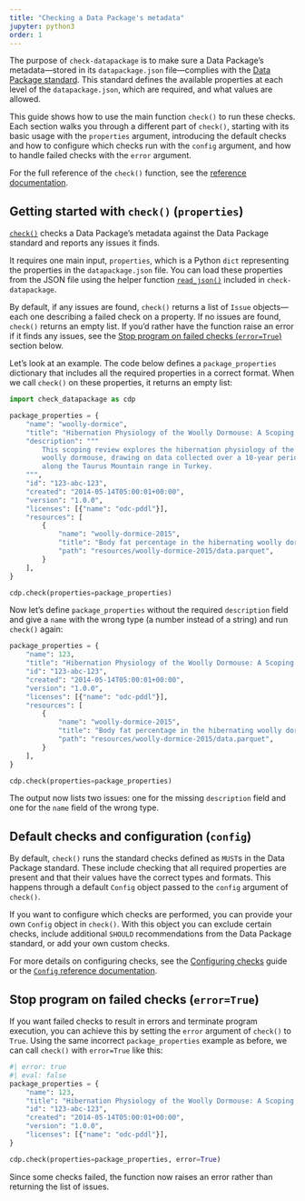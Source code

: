 ```yaml
---
title: "Checking a Data Package's metadata"
jupyter: python3
order: 1
---
```


The purpose of `check-datapackage` is to make sure a Data Package's metadata---stored in its `datapackage.json` file---complies with the
[Data Package standard](https://datapackage.org). This standard defines the available properties at each level of the `datapackage.json`,  which are required, and
what values are allowed.

This guide shows how to use the main function `check()` to run these checks. Each section walks you through a different part of `check()`, starting with its basic usage with the `properties` argument, introducing the default checks and how to configure which checks run with the `config` argument, and how to handle failed checks with the `error` argument.

::: callout-tip
For the full reference of the `check()` function, see the
[reference documentation](/docs/reference/check.qmd).
:::

## Getting started with `check()` (`properties`)

[`check()`](/docs/reference/check.qmd) checks a Data Package's metadata against the
Data Package standard and reports any issues it finds.

It requires one main input, `properties`, which is a Python `dict` representing the properties in the `datapackage.json` file. You can load these properties from the JSON file using the helper function [`read_json()`](/docs/reference/read_json.qmd) included in `check-datapackage`.

By default, if any issues are found, `check()` returns a list of `Issue` objects---each one describing a failed check on a property. If no issues are found, `check()` returns an empty list. If you'd rather have the function raise an error if it finds any issues, see the [Stop program on failed checks (`error=True`)](#stop-program-on-failed-checks-errortrue) section below.

Let's look at an example. The code below defines a `package_properties` dictionary that includes all the required properties in a correct format. When we call `check()` on these properties, it returns an empty list:

```python
import check_datapackage as cdp

package_properties = {
    "name": "woolly-dormice",
    "title": "Hibernation Physiology of the Woolly Dormouse: A Scoping Review.",
    "description": """
        This scoping review explores the hibernation physiology of the
        woolly dormouse, drawing on data collected over a 10-year period
        along the Taurus Mountain range in Turkey.
    """,
    "id": "123-abc-123",
    "created": "2014-05-14T05:00:01+00:00",
    "version": "1.0.0",
    "licenses": [{"name": "odc-pddl"}],
    "resources": [
        {
            "name": "woolly-dormice-2015",
            "title": "Body fat percentage in the hibernating woolly dormouse",
            "path": "resources/woolly-dormice-2015/data.parquet",
        }
    ],
}

cdp.check(properties=package_properties)
```

Now let's define `package_properties` without the required `description` field and give a `name` with the wrong type (a number instead of a string) and run `check()` again:

```python
package_properties = {
    "name": 123,
    "title": "Hibernation Physiology of the Woolly Dormouse: A Scoping Review.",
    "id": "123-abc-123",
    "created": "2014-05-14T05:00:01+00:00",
    "version": "1.0.0",
    "licenses": [{"name": "odc-pddl"}],
    "resources": [
        {
            "name": "woolly-dormice-2015",
            "title": "Body fat percentage in the hibernating woolly dormouse",
            "path": "resources/woolly-dormice-2015/data.parquet",
        }
    ],
}

cdp.check(properties=package_properties)
```

The output now lists two issues: one for the missing `description` field
and one for the `name` field of the wrong type.

## Default checks and configuration (`config`)

By default, `check()` runs the standard checks defined as `MUST`s in the Data Package standard. These include checking that all required properties are present and that their values have the correct types and formats. This happens through a default `Config` object passed to the `config` argument of `check()`.

If you want to configure which checks are performed, you can provide your own `Config` object in `check()`. With this object you can exclude certain checks, include additional `SHOULD` recommendations from the Data Package standard, or add your own custom checks.

::: callout-tip
For more details on configuring checks, see the [Configuring checks](config.qmd) guide or the [`Config` reference documentation](/docs/reference/config.qmd).
:::

## Stop program on failed checks (`error=True`)

If you want failed checks to result in errors and terminate program
execution, you can achieve this by setting the `error` argument of
`check()` to `True`. Using the same incorrect `package_properties` example as
before, we can call `check()` with `error=True` like this:

```python
#| error: true
#| eval: false
package_properties = {
    "name": 123,
    "title": "Hibernation Physiology of the Woolly Dormouse: A Scoping Review.",
    "id": "123-abc-123",
    "created": "2014-05-14T05:00:01+00:00",
    "version": "1.0.0",
    "licenses": [{"name": "odc-pddl"}],
}

cdp.check(properties=package_properties, error=True)
```

Since some checks failed, the function now raises an error rather than returning the list of issues.
